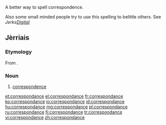 A better way to spell correspondence.

Also some small minded people try to use this spelling to belittle others. See ''Jerks''''[[http://en.wikipedia.org/wiki/Arsehole|Digital]]''

==Jèrriais==

===Etymology===
From {{etyl|ML.|roa-jer}} {{term|correspondentia|lang=la}}.

===Noun===
{{roa-jer-noun|f}}

# [[correspondence]]

[[et:correspondance]]
[[el:correspondance]]
[[fr:correspondance]]
[[ko:correspondance]]
[[io:correspondance]]
[[id:correspondance]]
[[hu:correspondance]]
[[mg:correspondance]]
[[pl:correspondance]]
[[ru:correspondance]]
[[fi:correspondance]]
[[tr:correspondance]]
[[vi:correspondance]]
[[zh:correspondance]]